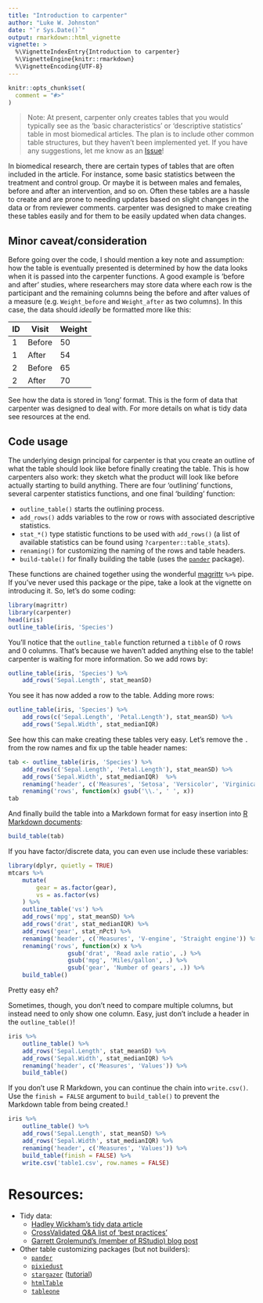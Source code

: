 ```yaml
---
title: "Introduction to carpenter"
author: "Luke W. Johnston"
date: "`r Sys.Date()`"
output: rmarkdown::html_vignette
vignette: >
  %\VignetteIndexEntry{Introduction to carpenter}
  %\VignetteEngine{knitr::rmarkdown}
  %\VignetteEncoding{UTF-8}
---
```


```r
knitr::opts_chunk$set(
  comment = "#>"
)
```

> Note: At present, carpenter only creates tables that you would typically see
as the 'basic characteristics' or 'descriptive statistics' table in most
biomedical articles. The plan is to include other common table structures, but
they haven't been implemented yet. If you have any suggestions, let me know as
an [Issue](https://github.com/lwjohnst86/carpenter/issues/new)!

In biomedical research, there are certain types of tables that are often 
included in the article. For instance, some basic statistics between the treatment
and control group. Or maybe it is between males and females, before and after an
intervention, and so on. Often these tables are a hassle to create and are prone to
needing updates based on slight changes in the data or from reviewer comments.
carpenter was designed to make creating these tables easily and for them to be
easily updated when data changes.

## Minor caveat/consideration

Before going over the code, I should mention a key note and assumption: how the 
table is eventually presented is determined by how the data looks when it is
passed into the carpenter functions. A good example is 'before and after' studies, where
researchers may store data where each row is the participant and the remaining
columns being the before and after values of a measure (e.g. `Weight_before` and
`Weight_after` as two columns). In this case, the data should *ideally* be
formatted more like this:

ID | Visit | Weight 
---|-------|-------
1 | Before | 50
1 | After | 54
2 | Before | 65
2 | After | 70

See how the data is stored in 'long' format. This is the form of data that
carpenter was designed to deal with. For more details on what is tidy data see
resources at the end.

## Code usage

The underlying design principal for carpenter is that you create an outline of
what the table should look like before finally creating the table. This is how
carpenters also work: they sketch what the product will look like before
actually starting to build anything. There are four 'outlining' functions,
several carpenter statistics functions, and one final 'building' function:

- `outline_table()` starts the outlining process.
- `add_rows()` adds variables to the row or rows with associated descriptive
statistics.
- `stat_*()` type statistic functions to be used with `add_rows()` (a list of
available statistics can be found using `?carpenter::table_stats`).
- `renaming()` for customizing the naming of the rows and table headers.
- `build-table()` for finally building the table (uses the
[`pander`](http://rapporter.github.io/pander/) package).

These functions are chained together using the wonderful 
[magrittr](https://cran.r-project.org/package=magrittr) `%>%` pipe. If you've
never used this package or the pipe, take a look at the vignette on introducing
it. So, let's do some coding:

```r
library(magrittr)
library(carpenter)
head(iris)
outline_table(iris, 'Species') 
```

You'll notice that the `outline_table` function returned a `tibble` of 0 rows
and 0 columns. That's because we haven't added anything else to the table!
carpenter is waiting for more information. So we add rows by:

```r
outline_table(iris, 'Species') %>% 
    add_rows('Sepal.Length', stat_meanSD) 
```

You see it has now added a row to the table. Adding more rows:

```r
outline_table(iris, 'Species') %>% 
    add_rows(c('Sepal.Length', 'Petal.Length'), stat_meanSD) %>%
    add_rows('Sepal.Width', stat_medianIQR) 
```

See how this can make creating these tables very easy. Let's remove the `.` from
the row names and fix up the table header names:

```r
tab <- outline_table(iris, 'Species') %>% 
    add_rows(c('Sepal.Length', 'Petal.Length'), stat_meanSD) %>%
    add_rows('Sepal.Width', stat_medianIQR)  %>% 
    renaming('header', c('Measures', 'Setosa', 'Versicolor', 'Virginica')) %>% 
    renaming('rows', function(x) gsub('\\.', ' ', x))
tab
```

And finally build the table into a Markdown format for easy insertion into 
[R Markdown documents](http://rmarkdown.rstudio.com/):

```r
build_table(tab)
```

If you have factor/discrete data, you can even use include these variables:

```r
library(dplyr, quietly = TRUE)
mtcars %>% 
    mutate(
        gear = as.factor(gear),
        vs = as.factor(vs)
    ) %>% 
    outline_table('vs') %>% 
    add_rows('mpg', stat_meanSD) %>%
    add_rows('drat', stat_medianIQR) %>% 
    add_rows('gear', stat_nPct) %>% 
    renaming('header', c('Measures', 'V-engine', 'Straight engine')) %>% 
    renaming('rows', function(x) x %>% 
                 gsub('drat', 'Read axle ratio', .) %>% 
                 gsub('mpg', 'Miles/gallon', .) %>% 
                 gsub('gear', 'Number of gears', .)) %>% 
    build_table()
```

Pretty easy eh?

Sometimes, though, you don't need to compare multiple columns, but instead need
to only show one column. Easy, just don't include a header in the
`outline_table()`!

```r
iris %>% 
    outline_table() %>% 
    add_rows('Sepal.Length', stat_meanSD) %>%
    add_rows('Sepal.Width', stat_medianIQR) %>% 
    renaming('header', c('Measures', 'Values')) %>% 
    build_table() 
```

If you don't use R Markdown, you can continue the chain into `write.csv()`.
Use the `finish = FALSE` argument to `build_table()` to prevent the Markdown
table from being created.!

```r
iris %>% 
    outline_table() %>% 
    add_rows('Sepal.Length', stat_meanSD) %>%
    add_rows('Sepal.Width', stat_medianIQR) %>% 
    renaming('header', c('Measures', 'Values')) %>% 
    build_table(finish = FALSE) %>% 
    write.csv('table1.csv', row.names = FALSE)
```

# Resources:

- Tidy data:
    - [Hadley Wickham's tidy data article](http://vita.had.co.nz/papers/tidy-data.pdf)
    - [CrossValidated Q&A list of 'best practices'](http://stats.stackexchange.com/questions/83614/best-practices-for-creating-tidy-data)
    - [Garrett Grolemund's (member of RStudio) blog post](http://garrettgman.github.io/tidying/)
- Other table customizing packages (but not builders):
    - [`pander`](http://rapporter.github.io/pander/)
    - [`pixiedust`](https://cran.r-project.org/package=pixiedust)
    - [`stargazer`](https://cran.r-project.org/package=stargazer)
    ([tutorial](http://jakeruss.com/cheatsheets/stargazer.html))
    - [`htmlTable`](https://cran.r-project.org/package=htmlTable)
    - [`tableone`](https://cran.r-project.org/package=tableone)
